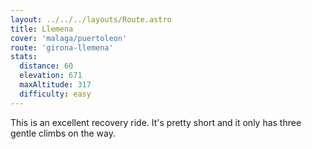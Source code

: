 ```yaml
---
layout: ../../../layouts/Route.astro
title: Llemena
cover: 'malaga/puertoleon'
route: 'girona-llemena'
stats:
  distance: 60
  elevation: 671
  maxAltitude: 317
  difficulty: easy
---
```


This is an excellent recovery ride. It's pretty short and it only has three gentle climbs on the way.

